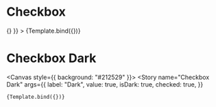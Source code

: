 

<Meta title="Checkbox" component={Checkbox} />


# Checkbox

<Canvas>
  <Story
    name="Checkbox"
    args={{ label: "Enable", value: "enable", onChange: () => {} }}
  >
    {Template.bind({})}
  </Story>
</Canvas>

# Checkbox Dark

<Canvas style={{ background: "#212529" }}>
  <Story
    name="Checkbox Dark"
    args={{
      label: "Dark",
      value: true,
      isDark: true,
      checked: true,
    }}
  >
    {Template.bind({})}
  </Story>
</Canvas>
